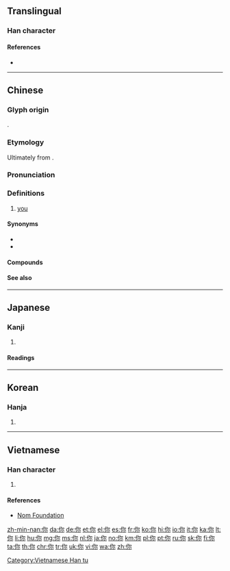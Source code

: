 {{also|妳|您|祢|儞}}
==Translingual==
{{stroke order}}
{{stroke order|type=animate}}

===Han character===
{{Han char|rn=9|rad=人|as=5|sn=7|four=2729.0,2729.2|canj=ONF|ids=⿰亻尔}}

====References====
* {{Han ref|kx=0100.021|dkj=00471|dj=0205.040|hdz=10137.050|uh=4F60|ud=20320|bh=A741|bd=42817}}

----

==Chinese==
{{zh-forms|alt=伱,儞,伲,𤙌,汝-Min Nan,㚢-Hakka}}

===Glyph origin===
{{Han etym}}
{{Han compound|人|尔|alt1=亻|ls=psc}}.

===Etymology===
Ultimately from {{inh|zh|sit-pro|*na-ŋ||you}}.

===Pronunciation===
{{zh-pron
|m=nǐ
|ma=y
|c=nei5
|ca=yue-你.oga
|h=pfs=ngì/ǹ/n:ǹg/n:nì;gd=ngi2/n2
|mn=ní/xm,zz,kh,tn,tc,yl,hc:lí/qz,lk,sx,km,hc:lír/tp,mg:lú
|mn_note=lí/lír/lú - common substitute for {{zh-l|*汝}}
|mc=
|oc=y
|w=3nyi,2'ni
|x=nyi3
|cat=pron
}}

===Definitions===
{{zh-hanzi}}

# {{lb|zh|informal}} [[you]] {{gloss|the person spoken to or written to}}
#: {{zh-x|你好|hello}}
#: {{zh-x|你 今天 好 嗎？|How are '''you''' today?}}
#: {{zh-x|我 喜歡 你。|I like '''you'''.}}

====Synonyms====
* {{zh-l|您|you (polite)}}
* {{zh-l|妳|you (female)}}
{{zh-dial}}

====Compounds====
{{zh-der|你好|你們|你來我往|你死我活|你爭我奪|你追我趕|一場官司一場火，任你好漢沒處躲|不是你死，就是我活|不是我，便是你|不瞞你說|不說話，沒人當你是啞吧|你三我四|你丟我撿|你儂我儂|你咱|你家|你家的|你我|你推我擠|你推我讓|你有千條妙計，我有一定之規|你東我西|你生|你知我見|你老|你誇我逞|你謙我讓|你長我短|天知地知，你知我知|有你沒我|有你的|迷你|迷你型計算機|迷你玫瑰|迷你盆景|迷你裙|迷你豬|迷你電腦|閻王叫你三更死，誰敢留人到五更}}

====See also====
{{cmn-personal pronouns}}

{{zh-cat|Beginning}}

----

==Japanese==

===Kanji===
{{ja-kanji|grade=|rs=人05}}

# {{defn|lang=ja|sort=人05}}

====Readings====
{{ja-readings
|goon=[[に]] (ni)
|kanon=[[じ]] (ji)
|kun=[[なんじ]] (nanji), [[しかり]] (shikari), [[その]] (sono), [[のみ]] (nomi)
}}

----

==Korean==

===Hanja===
{{ko-hanja|hangeul=니|rv=ni|mr=ni}}

# {{defn|lang=ko|sort=人05}}

----

==Vietnamese==

===Han character===
{{vi-hantu|[[nể]], [[né]], [[nẻ]], [[nệ]], [[nễ]]|rs=人05}}

# {{defn|lang=vi|sort=人05}}

====References====
* [http://nomfoundation.org/common/nom_details.php?codepoint=4f60 Nom Foundation]

[[Category:Vietnamese Han tu]]

[[zh-min-nan:你]]
[[da:你]]
[[de:你]]
[[et:你]]
[[el:你]]
[[es:你]]
[[fr:你]]
[[ko:你]]
[[hi:你]]
[[io:你]]
[[it:你]]
[[ka:你]]
[[lt:你]]
[[li:你]]
[[hu:你]]
[[mg:你]]
[[ms:你]]
[[nl:你]]
[[ja:你]]
[[no:你]]
[[km:你]]
[[pl:你]]
[[pt:你]]
[[ru:你]]
[[sk:你]]
[[fi:你]]
[[ta:你]]
[[th:你]]
[[chr:你]]
[[tr:你]]
[[uk:你]]
[[vi:你]]
[[wa:你]]
[[zh:你]]